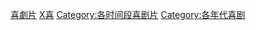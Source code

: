 [[Category:喜劇片|]]
[[Category:各年代电影作品|X喜]]
[[Category:各时间段喜剧片|Category:各时间段喜剧片]]
[[Category:各年代喜剧|Category:各年代喜剧]]